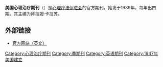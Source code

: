'''美国心理治疗期刊'''（{{lang-en|''American Journal of Psychotherapy''}}）是[[心理疗法促进会|心理疗法促进会]]的官方期刊，始发于1939年，每年出四期。其主编为拜拉姆·卡拉苏。
== 外部链接 ==
* [https://web.archive.org/web/20090709085030/http://www.ajp.org/ 官方网站（英文）]
{{psych-stub}}

[[Category:心理治疗期刊|Category:心理治疗期刊]]
[[Category:季期刊|Category:季期刊]]
[[Category:英语期刊|Category:英语期刊]]
[[Category:1947年美国建立|Category:1947年美国建立]]